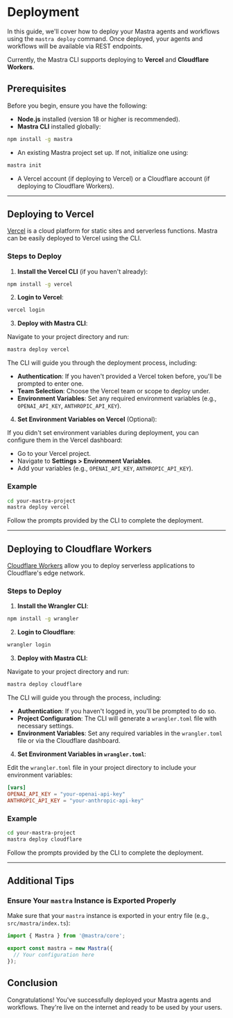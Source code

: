 # Deployment

In this guide, we'll cover how to deploy your Mastra agents and workflows using the `mastra deploy` command. Once deployed, your agents and workflows will be available via REST endpoints.

Currently, the Mastra CLI supports deploying to **Vercel** and **Cloudflare Workers**.

## Prerequisites

Before you begin, ensure you have the following:

- **Node.js** installed (version 18 or higher is recommended).
- **Mastra CLI** installed globally:

```bash copy
npm install -g mastra
```

- An existing Mastra project set up. If not, initialize one using:

```bash copy
mastra init
```

- A Vercel account (if deploying to Vercel) or a Cloudflare account (if deploying to Cloudflare Workers).

---

## Deploying to Vercel

[Vercel](https://vercel.com/) is a cloud platform for static sites and serverless functions. Mastra can be easily deployed to Vercel using the CLI.

### Steps to Deploy

1. **Install the Vercel CLI** (if you haven't already):

```bash copy
npm install -g vercel
```

2. **Login to Vercel**:

```bash copy
vercel login
```

3. **Deploy with Mastra CLI**:

Navigate to your project directory and run:

```bash copy
mastra deploy vercel
```

The CLI will guide you through the deployment process, including:

- **Authentication**: If you haven't provided a Vercel token before, you'll be prompted to enter one.
- **Team Selection**: Choose the Vercel team or scope to deploy under.
- **Environment Variables**: Set any required environment variables (e.g., `OPENAI_API_KEY`, `ANTHROPIC_API_KEY`).

4. **Set Environment Variables on Vercel** (Optional):

If you didn't set environment variables during deployment, you can configure them in the Vercel dashboard:

- Go to your Vercel project.
- Navigate to **Settings > Environment Variables**.
- Add your variables (e.g., `OPENAI_API_KEY`, `ANTHROPIC_API_KEY`).

### Example

```bash copy
cd your-mastra-project
mastra deploy vercel
```

Follow the prompts provided by the CLI to complete the deployment.

---

## Deploying to Cloudflare Workers

[Cloudflare Workers](https://workers.cloudflare.com/) allow you to deploy serverless applications to Cloudflare's edge network.

### Steps to Deploy

1. **Install the Wrangler CLI**:

```bash copy
npm install -g wrangler
```

2. **Login to Cloudflare**:

```bash copy
wrangler login
```

3. **Deploy with Mastra CLI**:

Navigate to your project directory and run:

```bash copy
mastra deploy cloudflare
```

The CLI will guide you through the process, including:

- **Authentication**: If you haven't logged in, you'll be prompted to do so.
- **Project Configuration**: The CLI will generate a `wrangler.toml` file with necessary settings.
- **Environment Variables**: Set any required variables in the `wrangler.toml` file or via the Cloudflare dashboard.

4. **Set Environment Variables in `wrangler.toml`**:

Edit the `wrangler.toml` file in your project directory to include your environment variables:

```toml
[vars]
OPENAI_API_KEY = "your-openai-api-key"
ANTHROPIC_API_KEY = "your-anthropic-api-key"
```

### Example

```bash copy
cd your-mastra-project
mastra deploy cloudflare
```

Follow the prompts provided by the CLI to complete the deployment.

---

## Additional Tips

### Ensure Your `mastra` Instance is Exported Properly

Make sure that your `mastra` instance is exported in your entry file (e.g., `src/mastra/index.ts`):

```typescript:src/mastra/index.ts
import { Mastra } from '@mastra/core';

export const mastra = new Mastra({
  // Your configuration here
});
```

## Conclusion

Congratulations! You've successfully deployed your Mastra agents and workflows. They're live on the internet and ready to be used by your users.
